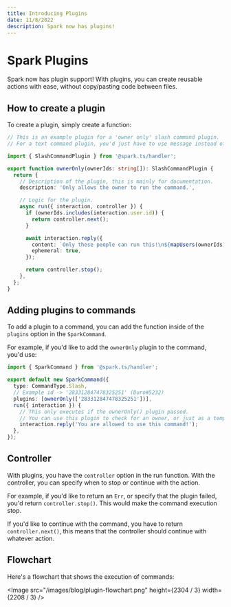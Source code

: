 ```yaml
---
title: Introducing Plugins
date: 11/8/2022
description: Spark now has plugins!
---
```



# Spark Plugins

Spark now has plugin support! With plugins, you can create reusable actions with ease, without copy/pasting code between files.

## How to create a plugin

To create a plugin, simply create a function:

```ts filename="src/plugins/ownerOnly.ts"
// This is an example plugin for a 'owner only' slash command plugin.
// For a text command plugin, you'd just have to use message instead of interaction.

import { SlashCommandPlugin } from '@spark.ts/handler';

export function ownerOnly(ownerIds: string[]): SlashCommandPlugin {
  return {
    // Description of the plugin, this is mainly for documentation.
    description: 'Only allows the owner to run the command.',

    // Logic for the plugin.
    async run({ interaction, controller }) {
      if (ownerIds.includes(interaction.user.id)) {
        return controller.next();
      }

      await interaction.reply({
        content: `Only these people can run this!\n${mapUsers(ownerIds)}`,
        ephemeral: true,
      });

      return controller.stop();
    },
  };
}
```

## Adding plugins to commands

To add a plugin to a command, you can add the function inside of the `plugins` option in the `SparkCommand`.

For example, if you'd like to add the `ownerOnly` plugin to the command, you'd use:

```ts filename="src/commands/ownerOnly.ts"
import { SparkCommand } from '@spark.ts/handler';

export default new SparkCommand({
  type: CommandType.Slash,
  // Example id -> '283312847478325251' (Duro#5232)
  plugins: [ownerOnly(['283312847478325251'])],
  run({ interaction }) {
    // This only executes if the ownerOnly() plugin passed.
    // You can use this plugin to check for an owner, or just as a template.
    interaction.reply('You are allowed to use this command!');
  },
});
```

## Controller

With plugins, you have the `controller` option in the run function. With the controller, you can specify when to stop or continue with the action.

For example, if you'd like to return an `Err`, or specify that the plugin failed, you'd return `controller.stop()`. This would make the command execution stop.

If you'd like to continue with the command, you have to return `controller.next()`, this means that the controller should continue with whatever action.

## Flowchart

Here's a flowchart that shows the execution of commands:

<Image src="/images/blog/plugin-flowchart.png" height={2304 / 3} width={2208 / 3} />
